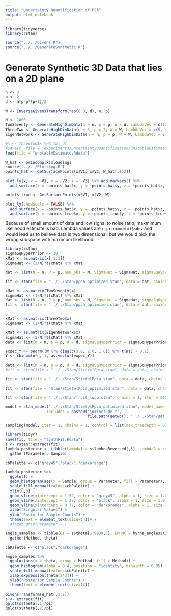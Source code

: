 ```yaml
---
title: "Uncertainty Quantification of PCA"
output: html_notebook
---
```


```r
library(tidyverse)
library(rstan)

source("../../Givens.R")
source("../../GenerateSynthetic.R")
```

# Generate Synthetic 3D Data that lies on a 2D plane

```r

n <- 3
p <- 2
d <- n*p-p*(p+1)/2

W <- InverseGivensTransform(rep(0.0, d), n, p)

N <- 1000
TwoSeventy <- GenerateHighDimData(n = n, p = p, W = W, LambdaVec = c(100, 50, 10), sd = 1.0, N = N)
ThreeTwo <- GenerateHighDimData(n = 3, p = 2, W = W, LambdaVec = c(5, 4), sd = 1.0, N = N)
EigenNetwork <- GenerateHighDimData(n = n, p = p, W = W, LambdaVec = c(120, 100, 80), sd = 1.0, N = N)

#x <- ThreeTwo$x %>% tbl_df
#save(x, file = "experiments/uncertaintyQuantification/unstableEstimate.Rdata")
load(file = "unstableEstimate.Rdata")

W_hat <- princomp(x)$loadings
source("../../Plotting.R")
points_hat <- GetSurfacePoints(x$V1, x$V2, W_hat[,1:2])

plot_ly(x, x = ~V1, y = ~V2, z = ~V3) %>% add_markers() %>%
  add_surface(x = ~points_hat$x, y = ~points_hat$y, z = ~points_hat$z, opacity = 0.98, colorscale = list("black", "orange"))

points_true <- GetSurfacePoints(x$V1, x$V2, W)

plot_ly(showscale = FALSE) %>%
  add_surface(x = ~points_hat$x, y = ~points_hat$y, z = ~points_hat$z, opacity = 0.98) %>%
  add_surface(x = ~points_true$x, y = ~points_true$y, z = ~points_true$z)
```

Because of small amount of data and low signal to noise ratio, maxmimum likelihood estimate is bad. Lambda values are `r princomp(x)$sdev` and would lead us to believe data is two dimensional, but we would pick the wrong subspace with maximum likelihood.

```r
library(rstan)
sigmaSqHyperPrior <- 10
xMat <- as.matrix(x[,1:3])
SigmaHat <- (1/N)*t(xMat) %*% xMat

dat <- list(N = n, P = p, num_obs = N, SigmaHat = SigmaHat, sigmaSqHyperPrior = sigmaSqHyperPrior)

fit <- stan(file = "../../Stan/ppca_optimized.stan", data = dat, chains = 1, iter = 1)

xMat <- as.matrix(TwoSeventy$x)
SigmaHat <- (1/N)*t(xMat) %*% xMat
dat <- list(N = n, P = p, num_obs = N, SigmaHat = SigmaHat, sigmaSqHyperPrior = sigmaSqHyperPrior)
fit <- stan(file = "../../Stan/ppca_optimized.stan", data = dat, chains = 1, iter = 1)


xMat <- as.matrix(ThreeTwo$x)
SigmaHat <- (1/N)*t(xMat) %*% xMat

xMat <- as.matrix(EigenNetwork$x)
SigmaHat <- (1/N)*t(xMat) %*% xMat
data <- list(n = n, p = p, d = d, sigmaSqHyperPrior = sigmaSqHyperPrior, N = N, SigmaHat = SigmaHat)

expec_Y <- pnorm((W %*% diag(c(3.0, 2.0, 1.0)) %*% t(W)) + 0.1)
Y <- rbinom(n*n, 1, as.vector(expec_Y))

data <- list(n = n, p = p, d = d, sigmaSqHyperPrior = sigmaSqHyperPrior, N = N, Y = Y)
#fit <- stan(file = "../../Stan/StiefelPpca.stan", data = data, chains = 1, iter = 1, init = list(list(theta = c(0,0,0))))

fit <- stan(file = "../../Stan/StiefelPpca.stan", data = data, chains = 1, iter = 1, init = list(list(theta = array(rep(0.0, d)))))

fit <- stan(file = "Stan/StiefelPpca_optimized.stan", data = data, chains = 1, iter = 1, refresh = 1, init = list(list(theta = array(rep(0.0, d)))))
```

```r
fit <- stan(file = "../../Stan/fruit_loop.stan", chains = 1, iter = 200000)
```


```r
model = stan_model("../../Stan/StiefelPpca_optimized.stan", model_name = "external", allow_undefined = TRUE,
                  includes = paste0('\n#include "', 
                                    file.path(getwd(), '../../Stan/get_time.hpp'), '"\n'))

sampling(model, iter = 1, chains = 1, control = list(max_treedepth = 0))
```


```r
library(tidyr)
save(fit, file = "synthFit.Rdata")
s <- rstan::extract(fit)
lambda_posterior <- tibble(Lambda1 = s$lambdaReversed[,3], Lambda2 = s$lambdaReversed[,2], Lambda3 = s$lambdaReversed[,1]) %>%
  gather(Parameter, Sample)

cbPalette <- c("grey45","black","darkorange")

lambda_posterior %>%
  ggplot() +
  geom_histogram(aes(x = Sample, group = Parameter, fill = Parameter), alpha = 0.4, position = "identity", binwidth = 0.05) +
  scale_fill_manual(values=cbPalette) +
  xlim(0,3) +
  geom_vline(xintercept = 1.52, color = "grey45", alpha = 1, size = 1.0) +
  geom_vline(xintercept = 1.27, color = "black", alpha = 1, size = 1.0) +
  geom_vline(xintercept = 0.77, color = "darkorange", alpha = 1, size = 1.0) +
  xlab("Singular Values") +
  ylab("Posterior Sample Counts") +
  theme(text = element_text(size=14))# +
  #facet_grid(Parameter ~.)
```

```r
angle_samples <- tibble(GT = s$theta[1:9999,3], EMHMC = byrne_angles$X3*pi/2) %>%
  gather(Method, theta)

cbPalette <- c("black","darkorange")

angle_samples %>%
  ggplot(aes(x = theta, group = Method, fill = Method)) +
  geom_histogram(alpha = 0.4, position = "identity", binwidth = 0.05) +
  scale_fill_manual(values=cbPalette) +
  xlab(expression(theta[2*3])) +
  ylab("Posterior Sample Counts") +
  theme(text = element_text(size=14))
```


```r
GivensTransform(W_hat[,1:2])
s <- extract(fit)
qplot(s$theta[,1]/pi)
qplot(s$theta[,2]/pi)
```
